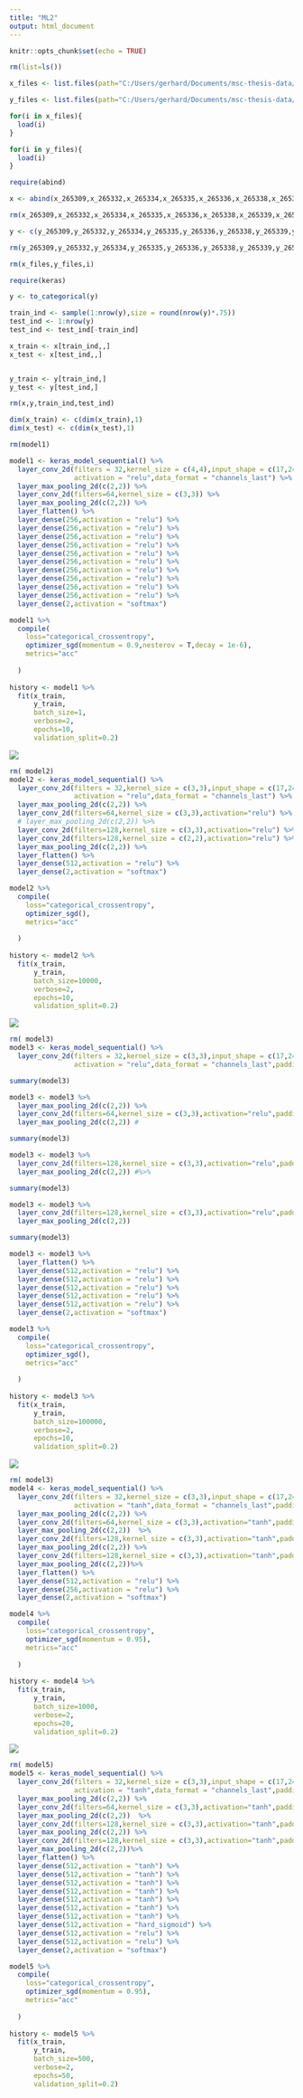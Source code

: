 ---
title: "ML2"
output: html_document
---

```{r setup, include=FALSE}
knitr::opts_chunk$set(echo = TRUE)
```

```{r}
rm(list=ls())

x_files <- list.files(path="C:/Users/gerhard/Documents/msc-thesis-data/", pattern="x*.rdata", full.names=T, recursive=F)

y_files <- list.files(path="C:/Users/gerhard/Documents/msc-thesis-data/", pattern="y*.rdata", full.names=T, recursive=F)

for(i in x_files){
  load(i)
}

for(i in y_files){
  load(i)
}

require(abind)

x <- abind(x_265309,x_265332,x_265334,x_265335,x_265336,x_265338,x_265339,x_265342,x_265343,x_265344,x_265377,x_265378,x_265381,x_265383,x_265385,x_265388,x_265419,x_265420,x_265425,x_265426,x_265499,along=1)

rm(x_265309,x_265332,x_265334,x_265335,x_265336,x_265338,x_265339,x_265342,x_265343,x_265344,x_265377,x_265378,x_265381,x_265383,x_265385,x_265388,x_265419,x_265420,x_265425,x_265426,x_265499)

y <- c(y_265309,y_265332,y_265334,y_265335,y_265336,y_265338,y_265339,y_265342,y_265343,y_265344,y_265377,y_265378,y_265381,y_265383,y_265385,y_265388,y_265419,y_265420,y_265425,y_265426,y_265499)

rm(y_265309,y_265332,y_265334,y_265335,y_265336,y_265338,y_265339,y_265342,y_265343,y_265344,y_265377,y_265378,y_265381,y_265383,y_265385,y_265388,y_265419,y_265420,y_265425,y_265426,y_265499)

rm(x_files,y_files,i)

```

```{r}
require(keras)

y <- to_categorical(y)

train_ind <- sample(1:nrow(y),size = round(nrow(y)*.75))
test_ind <- 1:nrow(y)
test_ind <- test_ind[-train_ind]

x_train <- x[train_ind,,]
x_test <- x[test_ind,,]


y_train <- y[train_ind,]
y_test <- y[test_ind,]

rm(x,y,train_ind,test_ind)

dim(x_train) <- c(dim(x_train),1)
dim(x_test) <- c(dim(x_test),1)
```


```{r,eval=F}
rm(model1)

model1 <- keras_model_sequential() %>%
  layer_conv_2d(filters = 32,kernel_size = c(4,4),input_shape = c(17,24,1),
                activation = "relu",data_format = "channels_last") %>%
  layer_max_pooling_2d(c(2,2)) %>%
  layer_conv_2d(filters=64,kernel_size = c(3,3)) %>%
  layer_max_pooling_2d(c(2,2)) %>%
  layer_flatten() %>%
  layer_dense(256,activation = "relu") %>%
  layer_dense(256,activation = "relu") %>%
  layer_dense(256,activation = "relu") %>%
  layer_dense(256,activation = "relu") %>%
  layer_dense(256,activation = "relu") %>%
  layer_dense(256,activation = "relu") %>%
  layer_dense(256,activation = "relu") %>%
  layer_dense(256,activation = "relu") %>%
  layer_dense(256,activation = "relu") %>%
  layer_dense(256,activation = "relu") %>%
  layer_dense(2,activation = "softmax")

model1 %>%
  compile(
    loss="categorical_crossentropy",
    optimizer_sgd(momentum = 0.9,nesterov = T,decay = 1e-6),
    metrics="acc"
    
  )
  
history <- model1 %>%
  fit(x_train,
      y_train,
      batch_size=1,
      verbose=2,
      epochs=10,
      validation_split=0.2)
```

![](C:/Users/gerhard/Documents/MSc-thesis/NEW/ML/model1.png)

```{r,eval=F}
rm( model2)
model2 <- keras_model_sequential() %>%
  layer_conv_2d(filters = 32,kernel_size = c(3,3),input_shape = c(17,24,1),
                activation = "relu",data_format = "channels_last") %>%
  layer_max_pooling_2d(c(2,2)) %>%
  layer_conv_2d(filters=64,kernel_size = c(3,3),activation="relu") %>%
  # layer_max_pooling_2d(c(2,2)) %>%
  layer_conv_2d(filters=128,kernel_size = c(3,3),activation="relu") %>%
  layer_conv_2d(filters=128,kernel_size = c(2,2),activation="relu") %>%
  layer_max_pooling_2d(c(2,2)) %>%
  layer_flatten() %>%
  layer_dense(512,activation = "relu") %>%
  layer_dense(2,activation = "softmax")

model2 %>%
  compile(
    loss="categorical_crossentropy",
    optimizer_sgd(),
    metrics="acc"
    
  )
  
history <- model2 %>%
  fit(x_train,
      y_train,
      batch_size=10000,
      verbose=2,
      epochs=10,
      validation_split=0.2)
```

![](C:/Users/gerhard/Documents/MSc-thesis/NEW/ML/model2.png)


```{r,eval=F}
rm( model3)
model3 <- keras_model_sequential() %>%
  layer_conv_2d(filters = 32,kernel_size = c(3,3),input_shape = c(17,24,1),
                activation = "relu",data_format = "channels_last",padding = "same") #%>%

summary(model3)

model3 <- model3 %>%
  layer_max_pooling_2d(c(2,2)) %>%
  layer_conv_2d(filters=64,kernel_size = c(3,3),activation="relu",padding="same") %>%
  layer_max_pooling_2d(c(2,2)) #

summary(model3)

model3 <- model3 %>%
  layer_conv_2d(filters=128,kernel_size = c(3,3),activation="relu",padding="same") %>%
  layer_max_pooling_2d(c(2,2)) #%>%

summary(model3)

model3 <- model3 %>%
  layer_conv_2d(filters=128,kernel_size = c(3,3),activation="relu",padding = "same") %>%
  layer_max_pooling_2d(c(2,2)) 

summary(model3)

model3 <- model3 %>%
  layer_flatten() %>%
  layer_dense(512,activation = "relu") %>%
  layer_dense(512,activation = "relu") %>%
  layer_dense(512,activation = "relu") %>%
  layer_dense(512,activation = "relu") %>%
  layer_dense(512,activation = "relu") %>%
  layer_dense(2,activation = "softmax")

model3 %>%
  compile(
    loss="categorical_crossentropy",
    optimizer_sgd(),
    metrics="acc"
    
  )
  
history <- model3 %>%
  fit(x_train,
      y_train,
      batch_size=100000,
      verbose=2,
      epochs=10,
      validation_split=0.2)
```

![](C:/Users/gerhard/Documents/MSc-thesis/NEW/ML/model3.png)


```{r}
rm( model3)
model4 <- keras_model_sequential() %>%
  layer_conv_2d(filters = 32,kernel_size = c(3,3),input_shape = c(17,24,1),
                activation = "tanh",data_format = "channels_last",padding = "same") %>%
  layer_max_pooling_2d(c(2,2)) %>%
  layer_conv_2d(filters=64,kernel_size = c(3,3),activation="tanh",padding="same") %>%
  layer_max_pooling_2d(c(2,2))  %>%
  layer_conv_2d(filters=128,kernel_size = c(3,3),activation="tanh",padding="same") %>%
  layer_max_pooling_2d(c(2,2)) %>%
  layer_conv_2d(filters=128,kernel_size = c(3,3),activation="tanh",padding = "same") %>%
  layer_max_pooling_2d(c(2,2))%>%
  layer_flatten() %>%
  layer_dense(512,activation = "relu") %>%
  layer_dense(256,activation = "relu") %>%
  layer_dense(2,activation = "softmax")

model4 %>%
  compile(
    loss="categorical_crossentropy",
    optimizer_sgd(momentum = 0.95),
    metrics="acc"
    
  )
  
history <- model4 %>%
  fit(x_train,
      y_train,
      batch_size=1000,
      verbose=2,
      epochs=20,
      validation_split=0.2)
```


![](C:/Users/gerhard/Documents/MSc-thesis/NEW/ML/model4.png)



```{r}
rm( model5)
model5 <- keras_model_sequential() %>%
  layer_conv_2d(filters = 32,kernel_size = c(3,3),input_shape = c(17,24,1),
                activation = "tanh",data_format = "channels_last",padding = "same") %>%
  layer_max_pooling_2d(c(2,2)) %>%
  layer_conv_2d(filters=64,kernel_size = c(3,3),activation="tanh",padding="same") %>%
  layer_max_pooling_2d(c(2,2))  %>%
  layer_conv_2d(filters=128,kernel_size = c(3,3),activation="tanh",padding="same") %>%
  layer_max_pooling_2d(c(2,2)) %>%
  layer_conv_2d(filters=128,kernel_size = c(3,3),activation="tanh",padding = "same") %>%
  layer_max_pooling_2d(c(2,2))%>%
  layer_flatten() %>%
  layer_dense(512,activation = "tanh") %>%
  layer_dense(512,activation = "tanh") %>%
  layer_dense(512,activation = "tanh") %>%
  layer_dense(512,activation = "tanh") %>%
  layer_dense(512,activation = "tanh") %>%
  layer_dense(512,activation = "tanh") %>%
  layer_dense(512,activation = "tanh") %>%
  layer_dense(512,activation = "hard_sigmoid") %>%
  layer_dense(512,activation = "relu") %>%
  layer_dense(512,activation = "relu") %>%
  layer_dense(2,activation = "softmax")

model5 %>%
  compile(
    loss="categorical_crossentropy",
    optimizer_sgd(momentum = 0.95),
    metrics="acc"
    
  )
  
history <- model5 %>%
  fit(x_train,
      y_train,
      batch_size=500,
      verbose=2,
      epochs=50,
      validation_split=0.2)
```

























